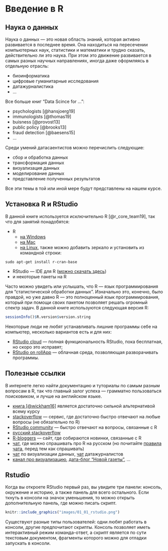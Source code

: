 # Введение в R {#intro}

## Наука о данных
Наука о данных --- это новая область знаний, которая активно развивается в последнее время. Она находиться на пересечении компьютерных наук, статистики и математики и трудно сказать, действительно ли это наука. При этом это движение развивается в самых разных научных направлениях, иногда даже оформляясь в отдельную отрасль:

* биоинформатика
* цифровые гуманитарные исследования
* датажурналистика
* ...

Все больше книг "Data Scince for ...":

* psychologists [@hansjoerg19]
* immunologists [@thomas19]
* buisness [@provost13]
* public policy [@brooks13]
* fraud detection [@baesens15]
* ...

Среди умений датасаентистов можно перечислить следующие:

* сбор и обработка данных
* трансформация данных
* визуализация данных
* моделирование данных
* представление полученных результатов

Все эти темы в той или иной мере будут представлены на нашем курсе.

## Установка R и RStudio

В данной книге используется исключительно R [@r_core_team19], так что для занятий понадобятся:

* R
    * [на Windows](https://cran.r-project.org/bin/windows/base/)
    * [на Mac](https://cran.r-project.org/bin/macosx/)
    * [на Linux](https://cran.rstudio.com/bin/linux/), также можно добавить зеркало и установить из командной строки:
    
```
sudo apt-get install r-cran-base
```

* RStudio --- IDE для R ([можно скачать здесь](https://www.rstudio.com/products/rstudio/download/))
* и некоторые пакеты на R

Часто можно увидеть или услышать, что R --- язык программирования для "статистической обработки данных". Изначально это, конечно, было правдой, но уже давно R --- это полноценный язык программирования, который при помощи своих пакетом позволяет решать огромный спектр задач. В данной книге используются следующая версия R:

```r
sessionInfo()$R.version$version.string
```

Некоторые люди не любят устанавливать лишние программы себе на компьютер, несколько вариантов есть и для них:

* [RStudio cloud](https://rstudio.cloud/) --- полная функциональность RStudio, пока бесплатная, но скоро это исправят;
* [RStudio on rollApp](https://www.rollapp.com/app/rstudio) --- облачная среда, позволяющая разворачивать программы.

## Полезные ссылки

В интернете легко найти документацию и туториалы по самым разным вопросам в R, так что главный залог успеха --- грамматно пользоваться поисковиком, и лучше на английском языке.

* [книга [@wickham16]](https://r4ds.had.co.nz/) является достаточно сильной альтернативой всему курсу
* [stackoverflow](https://stackoverflow.com) --- сервис, где достаточно быстро отвечают на любые вопросы (не обязательно по R)
* [RStudio community](https://community.rstudio.com/) --- быстро отвечают на вопросы, связанные с R
* [русский stackoverflow](https://ru.stackoverflow.com)
* [R-bloggers](https://www.r-bloggers.com/) --- сайт, где собираются новинки, связанные с R
* [чат](https://t.me/rlang_ru), где можно спрашивать про R на русском (но почитайте [правила чата](https://github.com/r-lang-group-ru/group-rules/blob/master/README.md), перед тем как спрашивать)
* [чат](https://t.me/joinchat/CxZg5goGc6rlWGjcvOYrpA) по визуализации данных, [чат](https://t.me/ddjrus) датажурналистов
* [канал про визуализацию ](https://t.me/chartomojka), [дата-блог "Новой газеты"](https://t.me/novaya_data), ...

## Rstudio
Когда вы откроете RStudio первый раз, вы увидите три панели: консоль, окружение и историю, а также панель для всего остального. Если ткнуть в консоли на значок уменьшения, то можно открыть дополнительную панель, где можно писать скрипт.

```r
knitr::include_graphics("images/01_01_rstudio.png")
```

Существуют разные типы пользователей: одни любят работать в консоли, другие предпочитают скрипты. Консоль позволяет иметь интерактивный режим команда-ответ, а скрипт является по сути текстовым документом, фрагменты которого можно для отладки запускать в консоли.